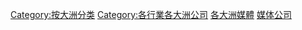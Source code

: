 
[[Category:按大洲分类|Category:按大洲分类]]
[[Category:各行業各大洲公司|Category:各行業各大洲公司]]
[[Category:各大洲媒體|]]
[[Category:媒体公司|]]
